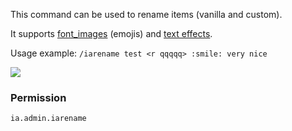 
This command can be used to rename items (vanilla and custom).

It supports [font\_images](/adding-content/font-images) (emojis) and [text effects](/text-effects).

Usage example: `/iarename test <r qqqqq> :smile: very nice`

![](assets/images/143230790-515c74db-b7f6-4c1d-8a03-7bba80ac83cd.png)

### Permission

`ia.admin.iarename`